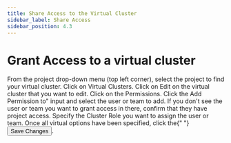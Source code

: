 ```yaml
---
title: Share Access to the Virtual Cluster
sidebar_label: Share Access
sidebar_position: 4.3
---
```



# Grant Access to a virtual cluster

<Flow id="vcluster-share-ui">
  <Step>
    From the project drop-down menu (top left corner), select the project to find your virtual cluster.
  </Step>
  <Step>
    Click on <NavStep>Virtual Clusters</NavStep>.
  </Step>
  <Step>
    Click on <Label>Edit</Label> on the virtual cluster that you want to edit.
  </Step>
  <Step>
    Click on the <NavStep>Permissions</NavStep>.
    </Step>
  <Step>
    Click the <Label>Add Permission to"</Label> input and select the user or team to add. If you don't see the user or team you want to grant access in there,
    confirm that they have project access.
  </Step>
  <Step>
    Specify the <Label>Cluster Role</Label> you want to assign the user or team.
  </Step>
  <Step>
    Once all virtual options have been specified, click the{" "}
    <Button>Save Changes</Button>.
  </Step>
</Flow>

